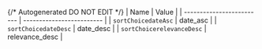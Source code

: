 {/* Autogenerated DO NOT EDIT  */}
| Name                      | Value                     |
| ------------------------- | ------------------------- |
| `sortChoicedateAsc`       | date_asc                  |
| `sortChoicedateDesc`      | date_desc                 |
| `sortChoicerelevanceDesc` | relevance_desc            |